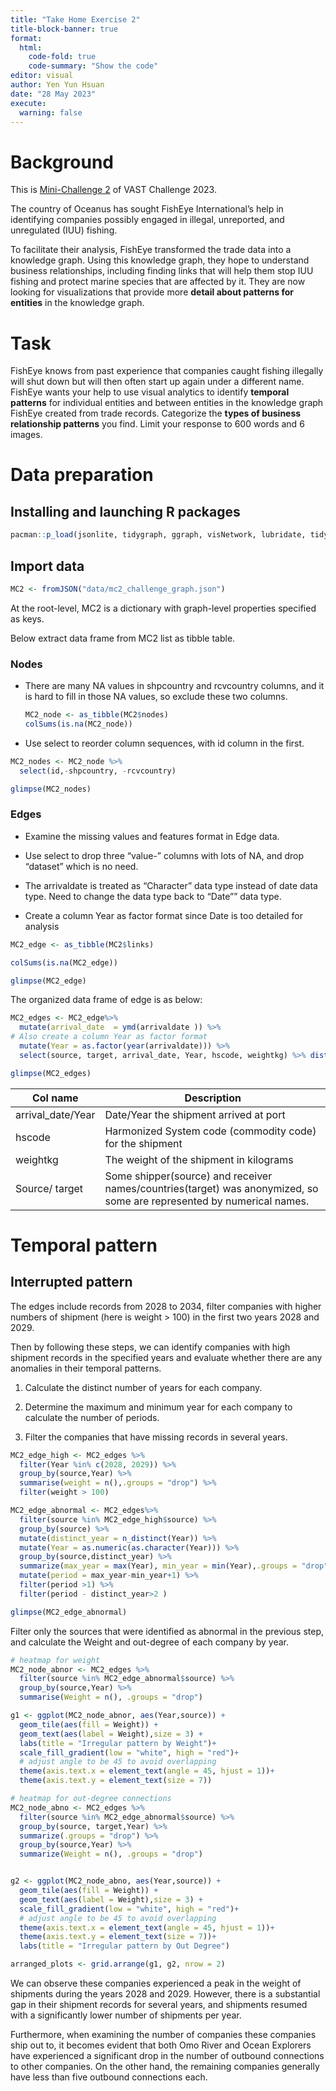 ```yaml
---
title: "Take Home Exercise 2"
title-block-banner: true
format: 
  html: 
    code-fold: true
    code-summary: "Show the code"
editor: visual
author: Yen Yun Hsuan
date: "28 May 2023"
execute: 
  warning: false
---
```


# Background

This is [Mini-Challenge 2](https://vast-challenge.github.io/2023/MC2.html) of VAST Challenge 2023.

The country of Oceanus has sought FishEye International's help in identifying companies possibly engaged in illegal, unreported, and unregulated (IUU) fishing.

To facilitate their analysis, FishEye transformed the trade data into a knowledge graph. Using this knowledge graph, they hope to understand business relationships, including finding links that will help them stop IUU fishing and protect marine species that are affected by it. They are now looking for visualizations that provide more **detail about patterns for entities** in the knowledge graph.

# Task

FishEye knows from past experience that companies caught fishing illegally will shut down but will then often start up again under a different name. FishEye wants your help to use visual analytics to identify **temporal patterns** for individual entities and between entities in the knowledge graph FishEye created from trade records. Categorize the **types of business relationship patterns** you find. Limit your response to 600 words and 6 images.

# Data preparation

## Installing and launching R packages

```r
pacman::p_load(jsonlite, tidygraph, ggraph, visNetwork, lubridate, tidyverse, visNetwork,heatmaply,dply,ggplot2,gridExtra)
```

## Import data

```r
MC2 <- fromJSON("data/mc2_challenge_graph.json")
```

At the root-level, MC2 is a dictionary with graph-level properties specified as keys.

Below extract data frame from MC2 list as tibble table.

### Nodes

-   There are many NA values in shpcountry and rcvcountry columns, and it is hard to fill in those NA values, so exclude these two columns.

    ```r
    MC2_node <- as_tibble(MC2$nodes)  
    colSums(is.na(MC2_node))
    ```

-   Use select to reorder column sequences, with id column in the first.

```r
MC2_nodes <- MC2_node %>% 
  select(id,-shpcountry, -rcvcountry) 

glimpse(MC2_nodes)
```

### Edges

-   Examine the missing values and features format in Edge data.

-   Use select to drop three "value-" columns with lots of NA, and drop "dataset" which is no need.

-   The arrivaldate is treated as "Character" data type instead of date data type. Need to change the data type back to "Date"" data type.

-   Create a column Year as factor format since Date is too detailed for analysis

```r
MC2_edge <- as_tibble(MC2$links) 

colSums(is.na(MC2_edge))

glimpse(MC2_edge)
```

The organized data frame of edge is as below:

```r
MC2_edges <- MC2_edge%>%
  mutate(arrival_date  = ymd(arrivaldate )) %>% 
# Also create a column Year as factor format
  mutate(Year = as.factor(year(arrivaldate))) %>%
  select(source, target, arrival_date, Year, hscode, weightkg) %>% distinct()

glimpse(MC2_edges)
```

| **Col name**      | Description                                                                                                           |
|-------------------|-----------------------------------------------------------------------------------------------------------------------|
| arrival_date/Year | Date/Year the shipment arrived at port                                                                                |
| hscode            | Harmonized System code (commodity code) for the shipment                                                              |
| weightkg          | The weight of the shipment in kilograms                                                                               |
| Source/ target    | Some shipper(source) and receiver names/countries(target) was anonymized, so some are represented by numerical names. |

# Temporal pattern

## Interrupted pattern

The edges include records from 2028 to 2034, filter companies with higher numbers of shipment (here is weight \> 100) in the first two years 2028 and 2029.

Then by following these steps, we can identify companies with high shipment records in the specified years and evaluate whether there are any anomalies in their temporal patterns.

1.  Calculate the distinct number of years for each company.

2.  Determine the maximum and minimum year for each company to calculate the number of periods.

3.  Filter the companies that have missing records in several years.

```r
MC2_edge_high <- MC2_edges %>%
  filter(Year %in% c(2028, 2029)) %>%
  group_by(source,Year) %>%
  summarise(weight = n(),.groups = "drop") %>%
  filter(weight > 100)

MC2_edge_abnormal <- MC2_edges%>%
  filter(source %in% MC2_edge_high$source) %>% 
  group_by(source) %>% 
  mutate(distinct_year = n_distinct(Year)) %>% 
  mutate(Year = as.numeric(as.character(Year))) %>%
  group_by(source,distinct_year) %>% 
  summarize(max_year = max(Year), min_year = min(Year),.groups = "drop") %>% 
  mutate(period = max_year-min_year+1) %>% 
  filter(period >1) %>% 
  filter(period - distinct_year>2 )

glimpse(MC2_edge_abnormal)
```

Filter only the sources that were identified as abnormal in the previous step, and calculate the Weight and out-degree of each company by year.

```r
# heatmap for weight 
MC2_node_abnor <- MC2_edges %>%
  filter(source %in% MC2_edge_abnormal$source) %>%  
  group_by(source,Year) %>%
  summarise(Weight = n(), .groups = "drop")

g1 <- ggplot(MC2_node_abnor, aes(Year,source)) +
  geom_tile(aes(fill = Weight)) +
  geom_text(aes(label = Weight),size = 3) +
  labs(title = "Irregular pattern by Weight")+
  scale_fill_gradient(low = "white", high = "red")+
  # adjust angle to be 45 to avoid overlapping
  theme(axis.text.x = element_text(angle = 45, hjust = 1))+
  theme(axis.text.y = element_text(size = 7))

# heatmap for out-degree connections
MC2_node_abno <- MC2_edges %>%
  filter(source %in% MC2_edge_abnormal$source) %>%  
  group_by(source, target,Year) %>% 
  summarize(.groups = "drop") %>% 
  group_by(source,Year) %>% 
  summarize(Weight = n(), .groups = "drop")


g2 <- ggplot(MC2_node_abno, aes(Year,source)) +
  geom_tile(aes(fill = Weight)) +
  geom_text(aes(label = Weight),size = 3) +
  scale_fill_gradient(low = "white", high = "red")+
  # adjust angle to be 45 to avoid overlapping
  theme(axis.text.x = element_text(angle = 45, hjust = 1))+
  theme(axis.text.y = element_text(size = 7))+
  labs(title = "Irregular pattern by Out Degree")

arranged_plots <- grid.arrange(g1, g2, nrow = 2)
```

We can observe these companies experienced a peak in the weight of shipments during the years 2028 and 2029. However, there is a substantial gap in their shipment records for several years, and shipments resumed with a significantly lower number of shipments per year.

Furthermore, when examining the number of companies these companies ship out to, it becomes evident that both Omo River and Ocean Explorers have experienced a significant drop in the number of outbound connections to other companies. On the other hand, the remaining companies generally have less than five outbound connections each.
